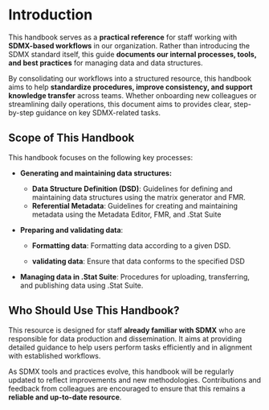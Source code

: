 # Introduction

This handbook serves as a **practical reference** for staff working with **SDMX-based workflows** in our organization. Rather than introducing the SDMX standard itself, this guide **documents our internal processes, tools, and best practices** for managing data and data structures.

By consolidating our workflows into a structured resource, this handbook aims to help **standardize procedures, improve consistency, and support knowledge transfer** across teams. Whether onboarding new colleagues or streamlining daily operations, this document aims to provides clear, step-by-step guidance on key SDMX-related tasks.

## **Scope of This Handbook**

This handbook focuses on the following key processes:

-   **Generating and maintaining data structures:**

    -   **Data Structure Definition (DSD)**: Guidelines for defining and maintaining data structures using the matrix generator and FMR.\
    -   **Referential Metadata**: Guidelines for creating and maintaining metadata using the Metadata Editor, FMR, and .Stat Suite

-   **Preparing and validating data**:

    -   **Formatting data**: Formatting data according to a given DSD.

    -   **validating data**: Ensure that data conforms to the specified DSD

-   **Managing data in .Stat Suite**: Procedures for uploading, transferring, and publishing data using .Stat Suite.

## **Who Should Use This Handbook?**

This resource is designed for staff **already familiar with SDMX** who are responsible for data production and dissemination. It aims at providing detailed guidance to help users perform tasks efficiently and in alignment with established workflows.

As SDMX tools and practices evolve, this handbook will be regularly updated to reflect improvements and new methodologies. Contributions and feedback from colleagues are encouraged to ensure that this remains a **reliable and up-to-date resource**.
